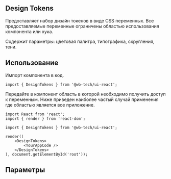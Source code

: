 


## Design Tokens
Предоставляет набор дизайн токенов в виде CSS переменных. Все предоставляемые переменные ограничены областью использования компонента или хука.

Содержит параметры: цветовая палитра, типографика, скругления, тени.

## Использование
Импорт компонента в код.
```tsx
import { DesignTokens } from '@wb-tech/ui-react';
```

Передайте в компонент область в которой необходимо получить доступ к переменным. Ниже приведен наиболее частый случай применения где областью является все приложение.
```tsx
import React from 'react';
import { render } from 'react-dom';

import { DesignTokens } from '@wb-tech/ui-react';

render((
    <DesignTokens>
        <YourAppCode />
    </DesignTokens>
), document.getElementById('root'));
```

## Параметры
<ArgsTable of={DesignTokens} />

<Source />
